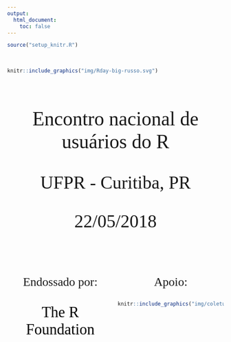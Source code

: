 ```yaml
---
output:
  html_document:
    toc: false
---
```


```r
source("setup_knitr.R")
```

<br>

```r
knitr::include_graphics("img/Rday-big-russo.svg")
```

<br>

<p style="font-size:325%; text-align:center; font-family:'Russo One'">
Encontro nacional de usuários do R </p>

<p style="font-size:300%; text-align:center; font-family:'Russo One'">
UFPR - Curitiba, PR </p>

<p style="font-size:300%; text-align:center; font-family:'Russo One'">
22/05/2018 </p>

<br>

<div style="width:100%;"> <!-- Main Div -->
<div style="float:left; width:49%;">
<p style="font-size:200%; text-align:center; font-family:'Russo One'">
Endossado por:
</p>
<p style="font-size:250%; text-align:center; font-family:'Russo One'; color:black;">
The R Foundation
</p>
</div>
<div style="float:right; width:49%;">
<p style="font-size:200%; text-align:center; font-family:'Russo One'">
Apoio:
</p>
```r
knitr::include_graphics("img/coletum-horizontal.svg")
```
</div>
</div>
